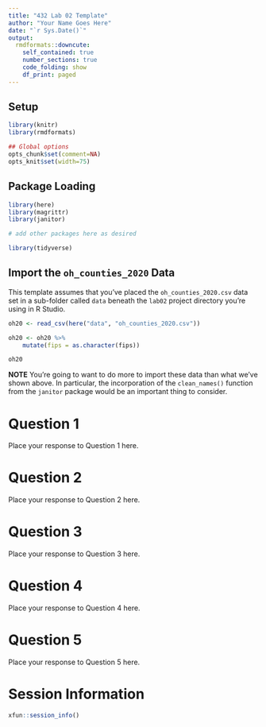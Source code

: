 ---
title: "432 Lab 02 Template"
author: "Your Name Goes Here"
date: "`r Sys.Date()`"
output:
  rmdformats::downcute:
    self_contained: true
    number_sections: true
    code_folding: show
    df_print: paged
---

## Setup {-}

```{r setup, message = FALSE}
library(knitr)
library(rmdformats)

## Global options
opts_chunk$set(comment=NA)
opts_knit$set(width=75)
```

## Package Loading {-}

```{r load_packages, message = FALSE}
library(here)
library(magrittr)
library(janitor)

# add other packages here as desired

library(tidyverse)
```

## Import the `oh_counties_2020` Data {-}

This template assumes that you've placed the `oh_counties_2020.csv` data set in a sub-folder called `data` beneath the `lab02` project directory you're using in R Studio.

```{r, message = FALSE}
oh20 <- read_csv(here("data", "oh_counties_2020.csv")) 

oh20 <- oh20 %>%
    mutate(fips = as.character(fips))

oh20
```

**NOTE** You're going to want to do more to import these data than what we've shown above. In particular, the incorporation of the `clean_names()` function from the `janitor` package would be an important thing to consider.

# Question 1

Place your response to Question 1 here.

# Question 2

Place your response to Question 2 here.

# Question 3

Place your response to Question 3 here.

# Question 4

Place your response to Question 4 here. 

# Question 5

Place your response to Question 5 here.


# Session Information {-}

```{r}
xfun::session_info()
```